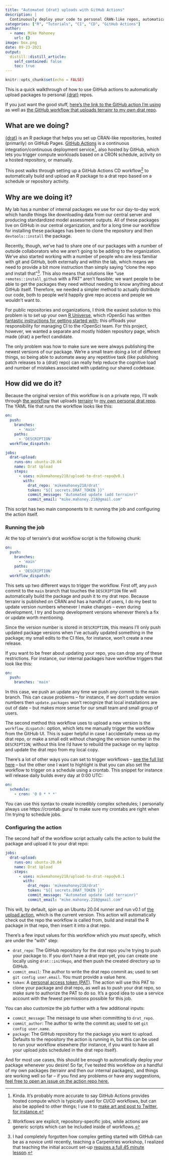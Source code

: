 ```yaml
---
title: "Automated {drat} uploads with GitHub Actions"
description: |
  Continuously deploy your code to personal CRAN-like repos, automatically and for free!
categories: ["R", "Tutorials", "CI", "CD", "GitHub Actions"]
author:
  - name: Mike Mahoney
    url: {}
image: box.png
date: 09-23-2021
output:
  distill::distill_article:
    self_contained: false
    toc: true
---
```



```r
knitr::opts_chunk$set(echo = FALSE)
```

This is a quick walkthrough of how to use GitHub actions to automatically upload packages to personal [{drat}](https://github.com/eddelbuettel/drat) repos. 

If you just want the good stuff, [here's the link to the GitHub action I'm using](https://github.com/mikemahoney218/upload-to-drat-repo/) as well as [the GitHub workflow that uploads terrainr to my own drat repo](https://github.com/ropensci/terrainr/blob/main/.github/workflows/drat.yml).

## What are we doing?

[{drat}](https://github.com/eddelbuettel/drat) is an R package that helps you set up CRAN-like repositories, hosted (primarily) on GitHub Pages. [GitHub Actions](https://github.com/features/actions) is a continuous integration/continuous deployment service^[Kinda. It's probably more accurate to say GitHub Actions provides hosted compute which is typically used for CI/CD workflows, but can also be applied to other things; I use it to [make art and post to Twitter, for instance.](https://twitter.com/proc_tweets)], also hosted by GitHub, which lets you trigger compute workloads based on a CRON schedule, activity on a hosted repository, or manually. 

This post walks through setting up a GitHub Actions CD workflow^[Workflows are explicit, repository-specific jobs, while actions are generic scripts which can be included inside of workflows.] to automatically build and upload an R package to a drat repo based on a schedule or repository activity. 

## Why are we doing it?

My lab has a number of internal packages we use for our day-to-day work which handle things like downloading data from our central server and producing standardized model assessment outputs. All of these packages live on GitHub in our central organization, and for a long time our workflow for installing these packages has been to clone the repository and then `devtools::install` the package.

Recently, though, we've had to share one of our packages with a number of outside collaborators who we aren't going to be adding to the organization. We've also started working with a number of people who are less familiar with git and GitHub, both externally and within the lab, which means we need to provide a bit more instruction than simply saying "clone the repo and install that"^[I had completely forgotten how complex getting started with GitHub can be as a novice until recently, teaching a Carpentries workshop, I realized that teaching the initial account set-up [requires a full 45 minute lesson](https://swcarpentry.github.io/git-novice/07-github/index.html).]. This also means that solutions like "use `remotes::install_github` with a PAT" aren't feasible; we want people to be able to get the packages they need without needing to know anything about GitHub itself. Therefore, we needed a simpler method to actually distribute our code, both to people we'd happily give repo access and people we wouldn't want to.

For public repositories and organizations, I think the easiest solution to this problem is to set up your own [R Universe](https://r-universe.dev/organizations/), which rOpenSci has written [fantastic instructions for getting started with](https://ropensci.org/blog/2021/06/22/setup-runiverse/); this offloads your responsibility for managing CI to the rOpenSci team. For this project, however, we wanted a separate and mostly hidden repository page, which made {drat} a perfect candidate. 

The only problem was how to make sure we were always publishing the newest versions of our package. We're a small team doing a lot of different things, so being able to automate away any repetitive task (like publishing patch releases to a {drat} repo) can really help reduce the cognitive load and number of mistakes associated with updating our shared codebase.

## How did we do it?

Because the original version of this workflow is on a private repo, I'll walk through [the workflow](https://github.com/ropensci/terrainr/blob/main/.github/workflows/drat.yml) that uploads [terrainr](https://github.com/ropensci/terrainr) to [my own personal drat repo](https://github.com/mikemahoney218/drat). The YAML file that runs the workflow looks like this:

```yaml
on:
  push:
    branches:
      - 'main'
    paths:
      - 'DESCRIPTION'
  workflow_dispatch:

jobs:
  drat-upload:
    runs-on: ubuntu-20.04
    name: Drat Upload
    steps:
      - uses: mikemahoney218/upload-to-drat-repo@v0.1
        with:
          drat_repo: 'mikemahoney218/drat'
          token: "${{ secrets.DRAT_TOKEN }}"
          commit_message: "Automated update (add terrainr)"
          commit_email: "mike.mahoney.218@gmail.com"
```

This script has two main components to it: running the job and configuring the action itself. 

### Running the job

At the top of terrainr's drat workflow script is the following chunk:

```yaml
on:
  push:
    branches:
      - 'main'
    paths:
      - 'DESCRIPTION'
  workflow_dispatch:
```

This sets up two different ways to trigger the workflow. First off, any `push` commit to the `main` branch that touches the `DESCRIPTION` file will automatically build the package and push it to my drat repo. Because terrainr is published on CRAN and has a handful of users, I do my best to update version numbers whenever I make changes -- even during development, I try and bump development versions whenever there's a fix or update worth mentioning. 

Since the version number is stored in `DESCRIPTION`, this means I'll only push updated package versions when I've actually updated something in the package; my small edits to the CI files, for instance, won't create a new release.

If you want to be freer about updating your repo, you can drop any of these restrictions. For instance, our internal packages have workflow triggers that look like this:

```yaml
on:
  push:
    branches: 'main'
```

In this case, we push an update any time we push _any_ commit to the main branch. This can cause problems -- for instance, if we don't update version numbers then `update.packages` won't recognize that local installations are out of date -- but makes more sense for our small team and small group of users. 

The second method this workflow uses to upload a new version is the `workflow_dispatch:` option, which lets me manually trigger the workflow from the GitHub UI. This is super helpful in case I accidentally mess up my drat repo, or make a small edit without changing the version number in the `DESCRIPTION`; without this line I'd have to rebuild the package on my laptop and update the drat repo from my local copy.

There's a lot of other ways you can set to trigger workflows -- [see the full list here](https://docs.github.com/en/actions/learn-github-actions/workflow-syntax-for-github-actions#on) -- but the other one I want to highlight is that you can also set the workflow to trigger on a schedule using a crontab. This snippet for instance will release daily builds every day at 0:00 UTC:

```yaml
on:
  schedule: 
    - cron: '0 0 * * *'
```

You can use this syntax to create incredibly complex schedules; I personally always use https://crontab.guru/ to make sure my crontabs are right when I'm trying to schedule jobs.

### Configuring the action

The second half of the workflow script actually calls the action to build the package and upload it to your drat repo:

```yaml
jobs:
  drat-upload:
    runs-on: ubuntu-20.04
    name: Drat Upload
    steps:
      - uses: mikemahoney218/upload-to-drat-repo@v0.1
        with:
          drat_repo: 'mikemahoney218/drat'
          token: "${{ secrets.DRAT_TOKEN }}"
          commit_message: "Automated update (add terrainr)"
          commit_email: "mike.mahoney.218@gmail.com"
```

This will, by default, spin up an Ubuntu 20.04 runner and run v0.1 of [the upload action](https://github.com/mikemahoney218/upload-to-drat-repo/), which is the current version. This action will automatically check out the repo the workflow is called from, build and install the R package in that repo, then insert it into a drat repo.

There's a few input values for this workflow which you _must_ specify, which are under the "with" step:

+ `drat_repo`: The GitHub repository for the drat repo you're trying to push your package to. If you don't have a drat repo yet, you can create one locally using `drat::initRepo`, and then push the created directory up to GitHub.
+ `commit_email`: The author to write the drat repo commit as; used to set `git config user.email`. You must provide a value here.
+ `token`: A [personal access token (PAT)](https://docs.github.com/en/authentication/keeping-your-account-and-data-secure/creating-a-personal-access-token). The action will use this PAT to clone your package and drat repo, as well as to push your drat repo, so make sure to authorize the PAT to do so. It's a good idea to use a service account with the fewest permissions possible for this job.

You can also customize the job further with a few additional inputs:

+ `commit_message`: The message to use when committing to `drat_repo`.
+ `commit_author`: The author to write the commit as; used to set `git config user.name`.
+ `package`: The GitHub repository for the package you want to upload. Defaults to the repository the action is running in, but this can be used to run your workflow elsewhere (for instance, if you want to have all your upload jobs scheduled in the drat repo itself).

And for most use cases, this should be enough to automatically deploy your package whenever you desire! So far, I've tested this workflow on a handful of my own packages (terrainr and then our internal packages), and things are working well so far -- if you find any problems or have any suggestions, [feel free to open an issue on the action repo here.](https://github.com/mikemahoney218/upload-to-drat-repo/issues)
